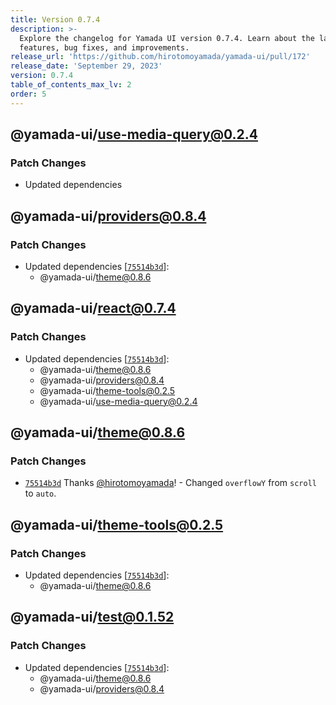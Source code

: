 ```yaml
---
title: Version 0.7.4
description: >-
  Explore the changelog for Yamada UI version 0.7.4. Learn about the latest
  features, bug fixes, and improvements.
release_url: 'https://github.com/hirotomoyamada/yamada-ui/pull/172'
release_date: 'September 29, 2023'
version: 0.7.4
table_of_contents_max_lv: 2
order: 5
---
```


## @yamada-ui/use-media-query@0.2.4

### Patch Changes

- Updated dependencies

## @yamada-ui/providers@0.8.4

### Patch Changes

- Updated dependencies \[[`75514b3d`](https://github.com/hirotomoyamada/yamada-ui/commit/75514b3de733c88f7800d28f47a757b484c62452)]:
  - @yamada-ui/theme@0.8.6

## @yamada-ui/react@0.7.4

### Patch Changes

- Updated dependencies \[[`75514b3d`](https://github.com/hirotomoyamada/yamada-ui/commit/75514b3de733c88f7800d28f47a757b484c62452)]:
  - @yamada-ui/theme@0.8.6
  - @yamada-ui/providers@0.8.4
  - @yamada-ui/theme-tools@0.2.5
  - @yamada-ui/use-media-query@0.2.4

## @yamada-ui/theme@0.8.6

### Patch Changes

- [`75514b3d`](https://github.com/hirotomoyamada/yamada-ui/commit/75514b3de733c88f7800d28f47a757b484c62452) Thanks [@hirotomoyamada](https://github.com/hirotomoyamada)! - Changed `overflowY` from `scroll` to `auto`.

## @yamada-ui/theme-tools@0.2.5

### Patch Changes

- Updated dependencies \[[`75514b3d`](https://github.com/hirotomoyamada/yamada-ui/commit/75514b3de733c88f7800d28f47a757b484c62452)]:
  - @yamada-ui/theme@0.8.6

## @yamada-ui/test@0.1.52

### Patch Changes

- Updated dependencies \[[`75514b3d`](https://github.com/hirotomoyamada/yamada-ui/commit/75514b3de733c88f7800d28f47a757b484c62452)]:
  - @yamada-ui/theme@0.8.6
  - @yamada-ui/providers@0.8.4
